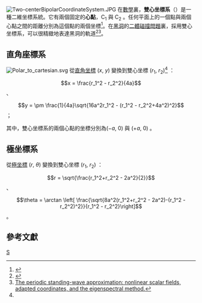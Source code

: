 [[File:Two-centerBipolarCoordinateSystem.JPG|thumb]]
在[[數學|數學]]裏，'''雙心坐標系'''（{{lang-en|Two-center bipolar coordinates}}）是一種二維坐標系統。它有兩個固定的'''心點'''，C<sub>1</sub> 與 C<sub>2</sub> 。任何平面上的一個點與兩個心點之間的距離分別為這個點的兩個坐標<ref name=bip>{{mathworld|urlname=BipolarCoordinates|title=雙心坐標系}}</ref>。在[[黑洞|黑洞]]的[[二體問題|二體碰撞問題]]裏，採用雙心坐標系，可以很精緻地表達黑洞的軌道<ref>{{Cite web |url=http://www.physics.utah.edu/~rprice/AREA51DOCS/paperIIa.pdf |title=R. Price, The Periodic Standing Wave Approximation: Adapted coordinates and spectral methods. |access-date=2008-04-18 |archive-date=2016-03-04 |archive-url=https://web.archive.org/web/20160304001359/http://www.physics.utah.edu/~rprice/AREA51DOCS/paperIIa.pdf |dead-url=no }}</ref><ref>[http://arxiv.org/PS_cache/gr-qc/pdf/0502/0502034v1.pdf The periodic standing-wave approximation: nonlinear scalar fields, adapted coordinates, and the eigenspectral method.]</ref>。

==直角座標系==
[[File:Polar_to_cartesian.svg|thumb]]
從[[直角坐標|直角坐標]] <math>(x,\ y)</math> 變換到雙心坐標 <math>(r_1,\ r_2)</math><ref name=bip /> ：
:<math>x = \frac{r_1^2 - r_2^2}{4a}</math> 、
:<math>y = \pm \frac{1}{4a}\sqrt{16a^2r_1^2 - (r_1^2 - r_2^2+4a^2)^2}</math> ；

其中，雙心坐標系的兩個心點的坐標分別為<math>( - a,\ 0)</math> 與 <math>(+a,\ 0)</math> 。

==極坐標系==
從[[極坐標|極坐標]] <math>(r,\ \theta)</math> 變換到雙心坐標 <math>(r_1,\ r_2)</math> ：
:<math>r = \sqrt{\frac{r_1^2+r_2^2 - 2a^2}{2}}</math> 、
:<math>\theta = \arctan \left[ \frac{\sqrt{8a^2(r_1^2+r_2^2 - 2a^2)-(r_1^2 - r_2^2)^2}}{r_1^2 - r_2^2}\right]</math> 。

==參考文獻==
<references />

[[Category:坐標系|S]]

{{geometry-stub}}